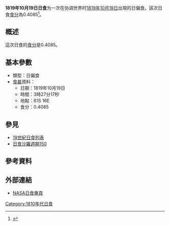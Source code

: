 {{Infobox Solar eclipse
| Year        = 1819
| Month       = 10
| Day         = 19
| Type        = 日偏食
| Image       = SE1819Oct19P.gif
| Image size  = 200px
| Image intro = 1819年10月19日日偏食路徑圖
  <!--   日食資料   -->
| Gamma       = -1.3226
| Mag         = 0.4085
| Saros       = [[日食沙羅週期150|150]]
| Saros total = 
| Saros seq   = 
  <!--     食甚     -->
| Duration    = 
| Location    = 
| Coords      = 
| Width       = 
  <!--   開始時間   -->
| Partial     = 
| Start type  = 
| Centre      = 
| Greatest    = 03:27:17
  <!--     倒數     -->
| hour        = 03
| minute      = 27
| second      = 17
| Duration_s  = 
}}
'''1819年10月19日日食'''为一次在协调世界时[[1819年|1819年]][[10月19日|10月19日]]出現的日偏食。該次日食[[食分|食分]]為0.4085<ref name="nasa_catalog_list">{{cite web |url=http://eclipse.gsfc.nasa.gov/SEcat5/SE1801-1900.html |title=Catalog of Solar Eclipses: 1801 to 1900 |language=en |publisher=[[NASA|NASA]] |accessdate=2009-07-26 |archiveurl=https://web.archive.org/web/20150112204733/http://eclipse.gsfc.nasa.gov/SEcat5/SE1801-1900.html |archivedate=2015-01-12 |deadurl=no }}</ref>。

== 概述 ==
這次日食的[[食分|食分]]是0.4085。

== 基本參數 ==
{{NoteUTC}}
* 類型：日偏食
*[[食甚|食甚]]資料：
** 日期：1819年10月19日
** 時間：3時27分17秒 
** 地點：61S 16E
** 食分：0.4085

== 參見 ==
{{日食主題}}
* [[19世紀日食列表|19世紀日食列表]]
* [[日食沙羅週期150|日食沙羅週期150]]

== 參考資料 ==
{{reflist}}

== 外部連結 ==
* [http://eclipse.gsfc.nasa.gov/solar.html NASA日食專頁]{{Wayback|url=http://eclipse.gsfc.nasa.gov/solar.html |date=20190108200537 }}{{en icon}}

{{日食}}

[[Category:1810年代日食|Category:1810年代日食]]

{{Eclipse-stub}}